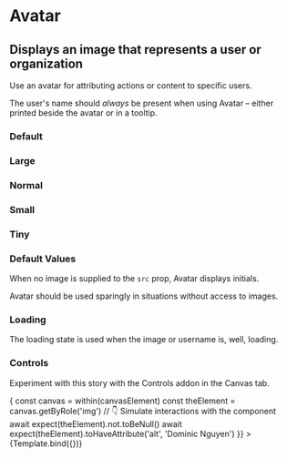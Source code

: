 

<Meta title="Atoms/Avatar" component={Avatar} />

# Avatar

## Displays an image that represents a user or organization

Use an avatar for attributing actions or content to specific users.

The user's name should _always_ be present when using Avatar – either printed
beside the avatar or in a tooltip.

<ArgsTable story="Default" />


### Default

<Canvas>
  <Story name="Default">
    <Avatar
      username="Tom Coleman"
      src="https://avatars2.githubusercontent.com/u/132554"
    />
    <Avatar username="Tom Coleman" />
  </Story>
</Canvas>

### Large

<Canvas>
  <Story name="Large">
    <Avatar
      size="large"
      username="Tom Coleman"
      src="https://avatars2.githubusercontent.com/u/132554"
    />
    <Avatar size="large" username="Tom Coleman" />
  </Story>
</Canvas>

### Normal

<Canvas>
  <Story name="Normal">
    <Avatar
      size="normal"
      username="Tom Coleman"
      src="https://avatars2.githubusercontent.com/u/132554"
    />
    <Avatar size="normal" username="Tom Coleman" />
  </Story>
</Canvas>

### Small

<Canvas>
  <Story name="Small">
    <Avatar
      size="small"
      username="Tom Coleman"
      src="https://avatars2.githubusercontent.com/u/132554"
    />
    <Avatar size="small" username="Tom Coleman" />
  </Story>
</Canvas>

### Tiny

<Canvas>
  <Story name="Tiny">
    <Avatar
      size="tiny"
      username="Tom Coleman"
      src="https://avatars2.githubusercontent.com/u/132554"
    />
    <Avatar size="tiny" username="Tom Coleman" />
  </Story>
</Canvas>

### Default Values

When no image is supplied to the `src` prop, Avatar displays initials.

Avatar should be used sparingly in situations without access to images.

<Story name="initials">
  <div>
    <Avatar username="Tom Coleman" />
    <Avatar username="Dominic Nguyen" />
    <Avatar username="Kyle Suss" />
    <Avatar username="Michael Shilman" />
  </div>
</Story>

### Loading

The loading state is used when the image or username is, well, loading.

<Story name="loading">
  <div>
    <Avatar size="large" loading />
    <Avatar size="medium" loading />
    <Avatar size="small" loading />
    <Avatar size="tiny" loading />
  </div>
</Story>

### Controls

Experiment with this story with the Controls addon in the Canvas tab.

<Canvas>
  <Story
    name="controls"
    args={{
      loading: false,
      size: 'tiny',
      username: 'Dominic Nguyen',
      src: 'https://avatars2.githubusercontent.com/u/263385'
    }}
    play={async ({ canvasElement }) => {
      const canvas = within(canvasElement)
      const theElement = canvas.getByRole('img')
      // 👇 Simulate interactions with the component
      await expect(theElement).not.toBeNull()
      await expect(theElement).toHaveAttribute('alt', 'Dominic Nguyen')
    }}
  >
    {Template.bind({})}
  </Story>
</Canvas>

